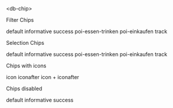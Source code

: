 
<Meta title="Data-Display/Chip/Intro" />

<db-headline variant="1">&lt;db-chip&gt;</db-headline>

<db-headline>Filter Chips</db-headline>

<Canvas>
  <db-chip datatype="filter">default</db-chip>
  <db-chip datatype="filter" variant="informative">
    informative
  </db-chip>
  <db-chip datatype="filter" variant="success">
    success
  </db-chip>
  <db-chip datatype="filter" variant="poi-essen-trinken">
    poi-essen-trinken
  </db-chip>
  <db-chip datatype="filter" variant="poi-einkaufen">
    poi-einkaufen
  </db-chip>
  <db-chip datatype="filter" variant="track">
    track
  </db-chip>
</Canvas>

<db-headline>Selection Chips</db-headline>

<Canvas>
  <db-chip>default</db-chip>
  <db-chip variant="informative">informative</db-chip>
  <db-chip variant="success">success</db-chip>
  <db-chip variant="poi-essen-trinken">poi-essen-trinken</db-chip>
  <db-chip variant="poi-einkaufen">poi-einkaufen</db-chip>
  <db-chip variant="track">track</db-chip>
</Canvas>

<db-headline>Chips with icons</db-headline>

<Canvas>
  <db-chip datatype="filter" icon="account">icon</db-chip>
  <db-chip datatype="filter" iconafter="account">iconafter</db-chip>
  <db-chip datatype="filter" icon="account" iconafter="account">
    icon + iconafter
  </db-chip>
</Canvas>

<db-headline>Chips disabled</db-headline>

<Canvas>
  <db-chip datatype="filter">default</db-chip>
  <db-chip datatype="filter" variant="informative" disabled>
    informative
  </db-chip>
  <db-chip datatype="filter" variant="success">
    success
  </db-chip>
</Canvas>

<Readme />
